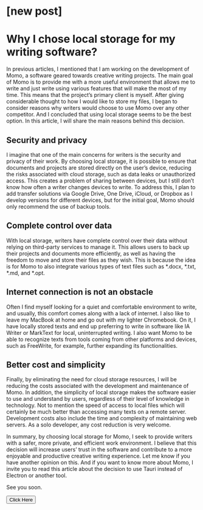 


# [new post]
# Why I chose local storage for my writing software?

In previous articles, I mentioned that I am working on the development of Momo, a software geared towards creative writing projects. The main goal of Momo is to provide me with a more useful environment that allows me to write and just write using various features that will make the most of my time. This means that the project’s primary client is myself. After giving considerable thought to how I would like to store my files, I began to consider reasons why writers would choose to use Momo over any other competitor. And I concluded that using local storage seems to be the best option. In this article, I will share the main reasons behind this decision.

## Security and privacy
I imagine that one of the main concerns for writers is the security and privacy of their work. By choosing local storage, it is possible to ensure that documents and projects are stored directly on the user’s device, reducing the risks associated with cloud storage, such as data leaks or unauthorized access. This creates a problem of sharing between devices, but I still don’t know how often a writer changes devices to write. To address this, I plan to add transfer solutions via Google Drive, One Drive, iCloud, or Dropbox as I develop versions for different devices, but for the initial goal, Momo should only recommend the use of backup tools.

## Complete control over data
With local storage, writers have complete control over their data without relying on third-party services to manage it. This allows users to back up their projects and documents more efficiently, as well as having the freedom to move and store their files as they wish. This is because the idea is for Momo to also integrate various types of text files such as *.docx, *.txt, *.md, and *.opt.

## Internet connection is not an obstacle
Often I find myself looking for a quiet and comfortable environment to write, and usually, this comfort comes along with a lack of internet. I also like to leave my MacBook at home and go out with my lighter Chromebook. On it, I have locally stored texts and end up preferring to write in software like IA Writer or MarkText for local, uninterrupted writing. I also want Momo to be able to recognize texts from tools coming from other platforms and devices, such as FreeWrite, for example, further expanding its functionalities.

## Better cost and simplicity
Finally, by eliminating the need for cloud storage resources, I will be reducing the costs associated with the development and maintenance of Momo. In addition, the simplicity of local storage makes the software easier to use and understand by users, regardless of their level of knowledge in technology. Not to mention the speed of access to local files which will certainly be much better than accessing many texts on a remote server. Development costs also include the time and complexity of maintaining web servers. As a solo developer, any cost reduction is very welcome.

In summary, by choosing local storage for Momo, I seek to provide writers with a safer, more private, and efficient work environment. I believe that this decision will increase users’ trust in the software and contribute to a more enjoyable and productive creative writing experience. Let me know if you have another opinion on this. And if you want to know more about Momo, I invite you to read this article about the decision to use Tauri instead of Electron or another tool.

See you soon.

<Button>Click Here</Button>

